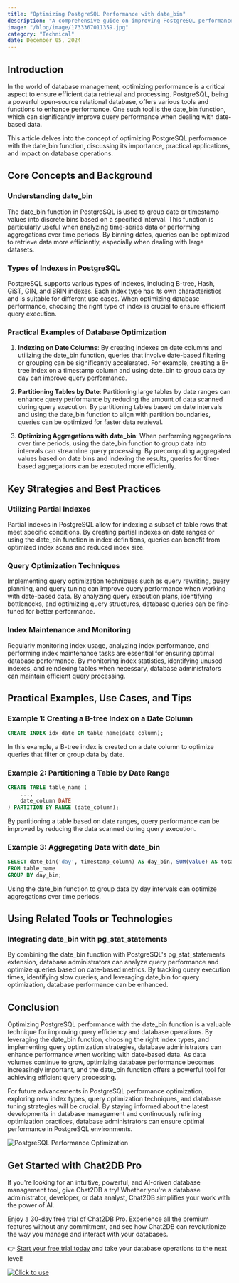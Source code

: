 ```yaml
---
title: "Optimizing PostgreSQL Performance with date_bin"
description: "A comprehensive guide on improving PostgreSQL performance using the date_bin function."
image: "/blog/image/1733367011359.jpg"
category: "Technical"
date: December 05, 2024
---
```


## Introduction

In the world of database management, optimizing performance is a critical aspect to ensure efficient data retrieval and processing. PostgreSQL, being a powerful open-source relational database, offers various tools and functions to enhance performance. One such tool is the date_bin function, which can significantly improve query performance when dealing with date-based data.

This article delves into the concept of optimizing PostgreSQL performance with the date_bin function, discussing its importance, practical applications, and impact on database operations.

## Core Concepts and Background

### Understanding date_bin

The date_bin function in PostgreSQL is used to group date or timestamp values into discrete bins based on a specified interval. This function is particularly useful when analyzing time-series data or performing aggregations over time periods. By binning dates, queries can be optimized to retrieve data more efficiently, especially when dealing with large datasets.

### Types of Indexes in PostgreSQL

PostgreSQL supports various types of indexes, including B-tree, Hash, GiST, GIN, and BRIN indexes. Each index type has its own characteristics and is suitable for different use cases. When optimizing database performance, choosing the right type of index is crucial to ensure efficient query execution.

### Practical Examples of Database Optimization

1. **Indexing on Date Columns**: By creating indexes on date columns and utilizing the date_bin function, queries that involve date-based filtering or grouping can be significantly accelerated. For example, creating a B-tree index on a timestamp column and using date_bin to group data by day can improve query performance.

2. **Partitioning Tables by Date**: Partitioning large tables by date ranges can enhance query performance by reducing the amount of data scanned during query execution. By partitioning tables based on date intervals and using the date_bin function to align with partition boundaries, queries can be optimized for faster data retrieval.

3. **Optimizing Aggregations with date_bin**: When performing aggregations over time periods, using the date_bin function to group data into intervals can streamline query processing. By precomputing aggregated values based on date bins and indexing the results, queries for time-based aggregations can be executed more efficiently.

## Key Strategies and Best Practices

### Utilizing Partial Indexes

Partial indexes in PostgreSQL allow for indexing a subset of table rows that meet specific conditions. By creating partial indexes on date ranges or using the date_bin function in index definitions, queries can benefit from optimized index scans and reduced index size.

### Query Optimization Techniques

Implementing query optimization techniques such as query rewriting, query planning, and query tuning can improve query performance when working with date-based data. By analyzing query execution plans, identifying bottlenecks, and optimizing query structures, database queries can be fine-tuned for better performance.

### Index Maintenance and Monitoring

Regularly monitoring index usage, analyzing index performance, and performing index maintenance tasks are essential for ensuring optimal database performance. By monitoring index statistics, identifying unused indexes, and reindexing tables when necessary, database administrators can maintain efficient query processing.

## Practical Examples, Use Cases, and Tips

### Example 1: Creating a B-tree Index on a Date Column

```sql
CREATE INDEX idx_date ON table_name(date_column);
```

In this example, a B-tree index is created on a date column to optimize queries that filter or group data by date.

### Example 2: Partitioning a Table by Date Range

```sql
CREATE TABLE table_name (
    ...,
    date_column DATE
) PARTITION BY RANGE (date_column);
```

By partitioning a table based on date ranges, query performance can be improved by reducing the data scanned during query execution.

### Example 3: Aggregating Data with date_bin

```sql
SELECT date_bin('day', timestamp_column) AS day_bin, SUM(value) AS total_value
FROM table_name
GROUP BY day_bin;
```

Using the date_bin function to group data by day intervals can optimize aggregations over time periods.

## Using Related Tools or Technologies

### Integrating date_bin with pg_stat_statements

By combining the date_bin function with PostgreSQL's pg_stat_statements extension, database administrators can analyze query performance and optimize queries based on date-based metrics. By tracking query execution times, identifying slow queries, and leveraging date_bin for query optimization, database performance can be enhanced.

## Conclusion

Optimizing PostgreSQL performance with the date_bin function is a valuable technique for improving query efficiency and database operations. By leveraging the date_bin function, choosing the right index types, and implementing query optimization strategies, database administrators can enhance performance when working with date-based data. As data volumes continue to grow, optimizing database performance becomes increasingly important, and the date_bin function offers a powerful tool for achieving efficient query processing.

For future advancements in PostgreSQL performance optimization, exploring new index types, query optimization techniques, and database tuning strategies will be crucial. By staying informed about the latest developments in database management and continuously refining optimization practices, database administrators can ensure optimal performance in PostgreSQL environments.

![PostgreSQL Performance Optimization](https://example.com/postgresql-performance-optimization.jpg)

## Get Started with Chat2DB Pro

If you're looking for an intuitive, powerful, and AI-driven database management tool, give Chat2DB a try! Whether you're a database administrator, developer, or data analyst, Chat2DB simplifies your work with the power of AI.

Enjoy a 30-day free trial of Chat2DB Pro. Experience all the premium features without any commitment, and see how Chat2DB can revolutionize the way you manage and interact with your databases.

👉 [Start your free trial today](https://chat2db.ai/pricing) and take your database operations to the next level!


[![Click to use](/image/blog/bg/chat2db.jpg)](https://chat2db.ai)
